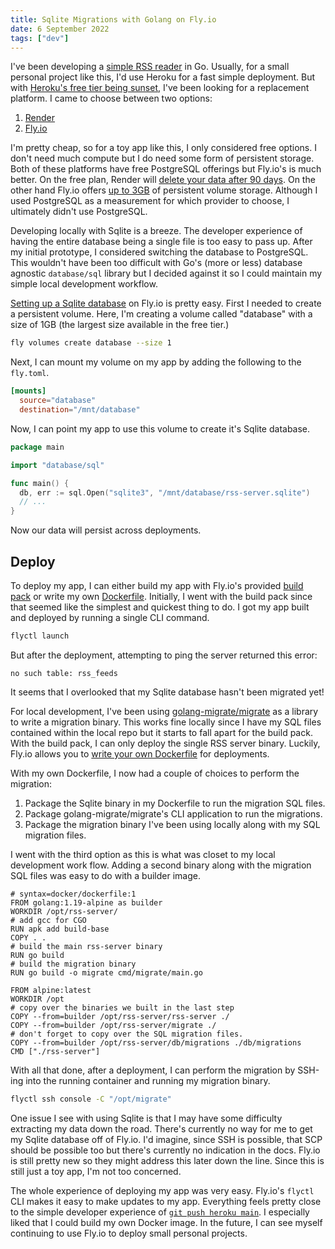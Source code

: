 ```yaml
---
title: Sqlite Migrations with Golang on Fly.io
date: 6 September 2022
tags: ["dev"]
---
```


I've been developing a [simple RSS reader](https://github.com/ec965/rss-server) in Go.
Usually, for a small personal project like this, I'd use Heroku for a fast simple deployment.
But with [Heroku's free tier being sunset](https://help.heroku.com/RSBRUH58/removal-of-heroku-free-product-plans-faq),
I've been looking for a replacement platform.
I came to choose between two options:

1. [Render](https://render.com/)
2. [Fly.io](https://fly.io/)

I'm pretty cheap, so for a toy app like this, I only considered free options.
I don't need much compute but I do need some form of persistent storage.
Both of these platforms have free PostgreSQL offerings but Fly.io's is much better.
On the free plan, Render will [delete your data after 90 days](https://render.com/docs/free#free-postgresql-databases).
On the other hand Fly.io offers [up to 3GB](https://fly.io/docs/about/pricing/) of persistent volume storage.
Although I used PostgreSQL as a measurement for which provider to choose, I ultimately didn't use PostgreSQL.

Developing locally with Sqlite is a breeze.
The developer experience of having the entire database being a single file is too easy to pass up.
After my initial prototype, I considered switching the database to PostgreSQL.
This wouldn't have been too difficult with Go's (more or less) database agnostic `database/sql` library
but I decided against it so I could maintain my simple local development workflow.

[Setting up a Sqlite database](https://fly.io/docs/rails/advanced-guides/sqlite3/) on Fly.io is pretty easy.
First I needed to create a persistent volume.
Here, I'm creating a volume called "database" with a size of 1GB (the largest size available in the free tier.)

```sh
fly volumes create database --size 1
```

Next, I can mount my volume on my app by adding the following to the `fly.toml`.

```toml
[mounts]
  source="database"
  destination="/mnt/database"
```

Now, I can point my app to use this volume to create it's Sqlite database.

```go
package main

import "database/sql"

func main() {
  db, err := sql.Open("sqlite3", "/mnt/database/rss-server.sqlite")
  // ...
}
```

Now our data will persist across deployments.

## Deploy

To deploy my app, I can either build my app with Fly.io's provided
[build pack](https://fly.io/docs/getting-started/golang/) or write my own [Dockerfile](https://docs.docker.com/engine/reference/builder/).
Initially, I went with the build pack since that seemed like the simplest and quickest thing to do.
I got my app built and deployed by running a single CLI command.

```sh
flyctl launch
```

But after the deployment, attempting to ping the server returned this error:

```
no such table: rss_feeds
```

It seems that I overlooked that my Sqlite database hasn't been migrated yet!

For local development, I've been using [golang-migrate/migrate](https://github.com/golang-migrate/migrate)
as a library to write a migration binary.
This works fine locally since I have my SQL files contained within the local repo but it starts to fall
apart for the build pack.
With the build pack, I can only deploy the single RSS server binary.
Luckily, Fly.io allows you to [write your own Dockerfile](https://fly.io/docs/reference/builders/#dockerfile)
for deployments.

With my own Dockerfile, I now had a couple of choices to perform the migration:

1. Package the Sqlite binary in my Dockerfile to run the migration SQL files.
2. Package golang-migrate/migrate's CLI application to run the migrations.
3. Package the migration binary I've been using locally along with my SQL migration files.

I went with the third option as this is what was closet to my local development work flow.
Adding a second binary along with the migration SQL files was easy to do with a builder image.

```docker
# syntax=docker/dockerfile:1
FROM golang:1.19-alpine as builder
WORKDIR /opt/rss-server/
# add gcc for CGO
RUN apk add build-base
COPY . .
# build the main rss-server binary
RUN go build
# build the migration binary
RUN go build -o migrate cmd/migrate/main.go

FROM alpine:latest
WORKDIR /opt
# copy over the binaries we built in the last step
COPY --from=builder /opt/rss-server/rss-server ./
COPY --from=builder /opt/rss-server/migrate ./
# don't forget to copy over the SQL migration files.
COPY --from=builder /opt/rss-server/db/migrations ./db/migrations
CMD ["./rss-server"]
```

With all that done, after a deployment, I can perform the migration by SSH-ing into the
running container and running my migration binary.

```sh
flyctl ssh console -C "/opt/migrate"
```

One issue I see with using Sqlite is that I may have some difficulty extracting
my data down the road.
There's currently no way for me to get my Sqlite database off of Fly.io.
I'd imagine, since SSH is possible, that SCP should be possible too but
there's currently no indication in the docs.
Fly.io is still pretty new so they might address this later down the line.
Since this is still just a toy app, I'm not too concerned.

The whole experience of deploying my app was very easy.
Fly.io's `flyctl` CLI makes it easy to make updates to my app.
Everything feels pretty close to the simple developer experience
of [`git push heroku main`](https://devcenter.heroku.com/articles/git#deploy-your-code).
I especially liked that I could build my own Docker image.
In the future, I can see myself continuing to use Fly.io to deploy small personal projects.
